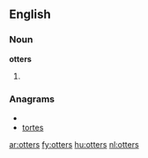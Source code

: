 ==English==

===Noun===
'''otters'''

# {{plural of|[[otter]]}}

===Anagrams===
* {{alphagram|eorstt}}
* [[tortes#English|tortes]]

[[ar:otters]]
[[fy:otters]]
[[hu:otters]]
[[nl:otters]]